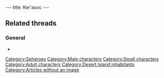 ---
title: Ker'aooc
---

{{Character|
Name=Ker'aooc|
Image=DIVERS.gif|
Race=[[Sphero]]|
Gender=Male|
Size=Small|
Age=Adult}}

==Related threads==
===General===
* {{thread|id=6468|title=Ker'Aooc...}}

{{Stub}}

[[Category:Spheroes]]
[[Category:Male characters]]
[[Category:Small characters]]
[[Category:Adult characters]]
[[Category:Desert Island inhabitants]]
[[Category:Articles without an image]]
